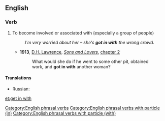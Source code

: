 ==English==

===Verb===
{{en-verb|head=[[get]] [[in]] [[with]]|gets in with|getting in with|got in with|got in with|past_ptc_qual=UK|past_ptc2=gotten in with|past_ptc2_qual=US}}

# To become involved or associated with (especially a group of people)
#: ''I'm very worried about her &ndash; she's '''got in with''' the wrong crowd.''
#* '''1913''', [[w:D. H. Lawrence|D.H. Lawrence]], ''[[s:Sons_and_Lovers|Sons and Lovers]]'', [[s:Sons and Lovers/Chapter II|chapter 2]]
#*: What would she do if he went to some other pit, obtained work, and '''got in with''' another woman?
====Translations====
{{trans-top|to become involved or associated with}}
* Russian: {{t+|ru|сойтись|pf|tr=sojtísʼ|sc=Cyrl}}
{{trans-mid}}
{{trans-bottom}}

[[Category:English phrasal verbs]]
[[Category:English phrasal verbs with particle (in)]]
[[Category:English phrasal verbs with particle (with)]]

[[et:get in with]]